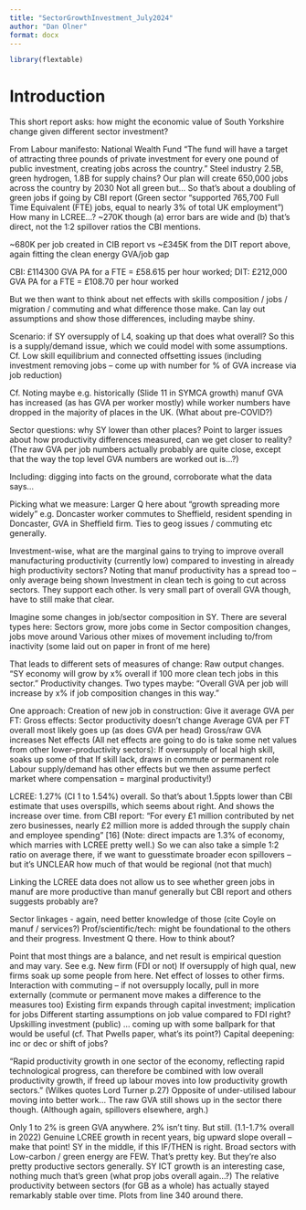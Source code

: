 ```yaml
---
title: "SectorGrowthInvestment_July2024"
author: "Dan Olner"
format: docx
---
```


```r
library(flextable)
```



# Introduction

This short report asks: how might the economic value of South Yorkshire change given different sector investment? 




From Labour manifesto:
National Wealth Fund "The fund will have a target of attracting three pounds of private investment for every one pound of public investment, creating jobs across the country."
Steel industry 2.5B, green hydrogen, 1.8B for supply chains?
Our plan will create 650,000 jobs across the country by 2030
Not all green but… 
So that's about a doubling of green jobs if going by CBI report (Green sector “supported 765,700 Full Time Equivalent (FTE) jobs, equal to nearly 3% of total UK employment”)
How many in LCREE…? ~270K though (a) error bars are wide and (b) that’s direct, not the 1:2 spillover ratios the CBI mentions.


~680K per job created in CIB report vs ~£345K from the DIT report above, again fitting the clean energy GVA/job gap

CBI: £114300 GVA PA for a FTE = £58.615 per hour worked; DIT: £212,000 GVA PA for a FTE = £108.70 per hour worked

But we then want to think about net effects with skills composition / jobs / migration / commuting and what difference those make. Can lay out assumptions and show those differences, including maybe shiny.

Scenario: if SY oversupply of L4, soaking up that does what overall? So this is a supply/demand issue, which we could model with some assumptions. Cf. Low skill equilibrium and connected offsetting issues (including investment removing jobs – come up with number for % of GVA increase via job reduction)

Cf. Noting maybe e.g. historically (Slide 11 in SYMCA growth) manuf GVA has increased (as has GVA per worker mostly) while worker numbers have dropped in the majority of places in the UK. (What about pre-COVID?)

Sector questions: why SY lower than other places? Point to larger issues about how productivity differences measured, can we get closer to reality? (The raw GVA per job numbers actually probably are quite close, except that the way the top level GVA numbers are worked out is…?)

Including: digging into facts on the ground, corroborate what the data says...

Picking what we measure: Larger Q here about “growth spreading more widely” e.g. Doncaster worker commutes to Sheffield, resident spending in Doncaster, GVA in Sheffield firm. Ties to geog issues / commuting etc generally.

Investment-wise, what are the marginal gains to trying to improve overall manufacturing productivity (currently low) compared to investing in already high productivity sectors?
Noting that manuf productivity has a spread too – only average being shown
Investment in clean tech is going to cut across sectors. They support each other. Is very small part of overall GVA though, have to still make that clear.


Imagine some changes in job/sector composition in SY. There are several types here:
Sectors grow, more jobs come in
Sector composition changes, jobs move around
Various other mixes of movement including to/from inactivity (some laid out on paper in front of me here)

That leads to different sets of measures of change:
Raw output changes. “SY economy will grow by x% overall if 100 more clean tech jobs in this sector.”
Productivity changes. Two types maybe:
“Overall GVA per job will increase by x% if job composition changes in this way.”

One approach:
Creation of new job in construction: 
Give it average GVA per FT:
Gross effects:
Sector productivity doesn’t change
Average GVA per FT overall most likely goes up (as does GVA per head)
Gross/raw GVA increases
Net effects (All net effects are going to do is take some net values from other lower-productivity sectors):
If oversupply of local high skill, soaks up some of that
If skill lack, draws in commute or permanent role
Labour supply/demand has other effects but we then assume perfect market where compensation = marginal productivity!)




LCREE: 1.27% (CI 1 to 1.54%) overall. So that’s about 1.5ppts lower than CBI estimate that uses overspills, which seems about right.
And shows the increase over time.
from CBI report: “For every £1 million contributed by net zero businesses, nearly £2 million more is added through the supply chain and employee spending” [16]
(Note: direct impacts are 1.3% of economy, which marries with LCREE pretty well.)
So we can also take a simple 1:2 ratio on average there, if we want to guesstimate broader econ spillovers – 
but it’s UNCLEAR how much of that would be regional (not that much)

Linking the LCREE data does not allow us to see whether green jobs in manuf are more productive than manuf generally but CBI report and others suggests probably are?


Sector linkages - again, need better knowledge of those (cite Coyle on manuf / services?)
Prof/scientific/tech: might be foundational to the others and their progress. Investment Q there. How to think about?


Point that most things are a balance, and net result is empirical question and may vary. See e.g.
New firm (FDI or not)
If oversupply of high qual, new firms soak up some people from here. Net effect of losses to other firms.
Interaction with commuting – if not oversupply locally, pull in more externally (commute or permanent move makes a difference to the measures too)
Existing firm expands through capital investment; implication for jobs
Different starting assumptions on job value compared to FDI right?
Upskilling investment (public) … coming up with some ballpark for that would be useful (cf. That Pwells paper, what’s its point?)
Capital deepening: inc or dec or shift of jobs?

“Rapid productivity growth in one sector of the economy, reflecting rapid technological progress, can therefore be combined with low overall productivity growth, if freed up labour moves into low productivity growth sectors.” (Wilkes quotes Lord Turner p.27)
Opposite of under-utilised labour moving into better work...
The raw GVA still shows up in the sector there though. (Although again, spillovers elsewhere, argh.)


Only 1 to 2% is green GVA anywhere. 2% isn’t tiny. But still. (1.1-1.7% overall in 2022)
Genuine LCREE growth in recent years, big upward slope overall – make that point! SY in the middle, if this IF/THEN is right.
Broad sectors with Low-carbon / green energy are FEW. That’s pretty key. But they’re also pretty productive sectors generally. SY ICT growth is an interesting case, nothing much that’s green (what prop jobs overall again…?)
The relative productivity between sectors (for GB as a whole) has actually stayed remarkably stable over time. Plots from line 340 around there.






